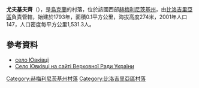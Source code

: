 {{coord|50|7|11|N|26|32|24|E|scale:100000|display=title}}

'''尤夫基夫齊'''（{{lang-uk|Ювківці}}），是[[烏克蘭|烏克蘭]]的村落，位於該國西部[[赫梅利尼茨基州|赫梅利尼茨基州]]，由[[比洛吉里亞區|比洛吉里亞區]]負責管轄，始建於1793年，面積0.1平方公里，海拔高度274米，2001年人口147，人口密度每平方公里1,531.3人。

==參考資料==
* [http://w1.c1.rada.gov.ua/pls/z7503/A005?rdat1=31.10.2013&rf7571=35373 село Ювківці] {{Wayback|url=http://w1.c1.rada.gov.ua/pls/z7503/A005?rdat1=31.10.2013&rf7571=35373 |date=20131102131539 }}
* [http://w1.c1.rada.gov.ua/pls/z7503/A005?rdat1=31.10.2013&rf7571=35373 Село Ювківці на сайті Верховної Ради України] {{Wayback|url=http://w1.c1.rada.gov.ua/pls/z7503/A005?rdat1=31.10.2013&rf7571=35373 |date=20131102131539 }}

{{DEFAULTSORT:Ювківці}}
[[Category:赫梅利尼茨基州村落|Category:赫梅利尼茨基州村落]]
[[Category:比洛吉里亞區村落|Category:比洛吉里亞區村落]]


{{Khmelnytskyi-geo-stub}}